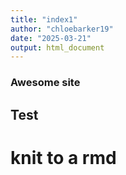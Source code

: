 ```yaml
---
title: "index1"
author: "chloebarker19"
date: "2025-03-21"
output: html_document
---
```


### Awesome site
## Test 
# knit to a rmd